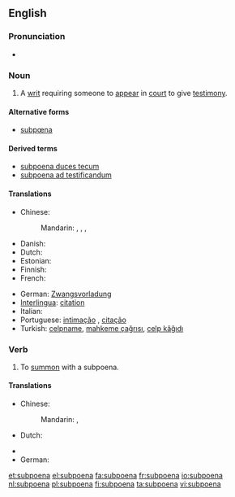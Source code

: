 ==English==

===Pronunciation===
* {{audio|en-us-subpoena.ogg|Audio (US)}}

===Noun===
{{wikipedia}}
{{en-noun}}

# {{legal}} A [[writ]] requiring someone to [[appear]] in [[court]] to give [[testimony]].

====Alternative forms====
* [[subpœna]]

====Derived terms====
* [[subpoena duces tecum]]
* [[subpoena ad testificandum]]

====Translations====
{{trans-top|writ requiring someone to appear in court to give testimony}}
* Chinese:
*: Mandarin: {{t|zh|傳票|sc=Hani}}, {{t|zh|传票|tr=chuánpiào|sc=Hani}}, {{t|zh|傳訊|sc=Hani}}, {{t|zh|传讯|tr=chuánxùn|sc=Hani}}
* Danish: {{t|da|stævning|f}}
* Dutch: {{t+|nl|dagvaarding|f}}
* Estonian: {{t|et|kohtukutse}}
* Finnish: {{t+|fi|kutsu}}
* French: {{t+|fr|citation|f}}
{{trans-mid}}
* German: [[Zwangsvorladung]] {{f}}
* [[Interlingua]]: [[citation]]
* Italian: {{t-|it|convocazione|f}}
* Portuguese: [[intimação]] {{f}}, [[citação]] {{f}}
* Turkish: [[celpname]], [[mahkeme çağrısı]], [[celp kâğıdı]]
{{trans-bottom}}

===Verb===
{{en-verb}}

# To [[summon]] with a subpoena.

====Translations====
{{trans-top|to summon with a subpoena}}
* Chinese:
*: Mandarin: {{t|zh|傳訊|sc=Hani}}, {{t|zh|传讯|tr=chuánxùn|sc=Hani}}
* Dutch: {{t|nl|dagvaarden}}
{{trans-mid}}
* {{trreq|Finnish}}
* German: {{t|de|zwangsvorladen}}
{{trans-bottom}}

[[et:subpoena]]
[[el:subpoena]]
[[fa:subpoena]]
[[fr:subpoena]]
[[io:subpoena]]
[[nl:subpoena]]
[[pl:subpoena]]
[[fi:subpoena]]
[[ta:subpoena]]
[[vi:subpoena]]